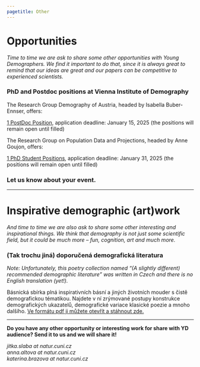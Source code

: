 ---
pagetitle: Other
---

<link rel="stylesheet" href="styles.css" type="text/css">

# Opportunities
*Time to time we are ask to share some other opportunities with Young Demographers. We find it important to do that, since it is always great to remind that our ideas are great and our papers can be competitive to experienced scientists.*  


### PhD and Postdoc positions at Vienna Institute of Demography
The Research Group Demography of Austria, headed by Isabella Buber-Ennser, offers:

[1 PostDoc Position](https://www.oeaw.ac.at/fileadmin/subsites/Jobs/VID/VID192PD124_.pdf), application deadline: January 15, 2025 (the positions will remain open until filled)


The Research Group on Population Data and Projections, headed by Anne Goujon, offers:

[1 PhD Student Positions](https://www.oeaw.ac.at/fileadmin/subsites/Jobs/VID/VID181DOC124.pdf), application deadline: January 31, 2025 (the positions will remain open until filled)

### Let us know about your event. 

***

# Inspirative demographic (art)work
*And time to time we are also ask to share some other interesting and inspirational things. We think that demography is not just some scientific field, but it could be much more – fun, cognition, art and much more.* 

### (Tak trochu jiná) doporučená demografická literatura
*Note: Unfortunately, this poetry collection named "(A slightly different) recommended demographic literature" was written in Czech and there is no English translation (yet!).* 

Básnická sbírka plná inspirativních básní a jiných životních mouder s čistě demografickou tématikou. Najdete v ní zrýmované postupy konstrukce demografických ukazatelů, demografické variace klasické poezie a mnoho dalšího. [Ve formátu pdf ji můžete otevřít a stáhnout zde.](https://drive.google.com/file/d/1oBIUUbv_bBFUAle0fTP3OG8jhuMoHkBr/view?usp=sharing)

***

**Do you have any other opportunity or interesting work for share with YD audience? Send it to us and we will share it!**  

*jitka.slaba at natur.cuni.cz*  
*anna.altova at natur.cuni.cz*   
*katerina.brazova at natur.cuni.cz*   